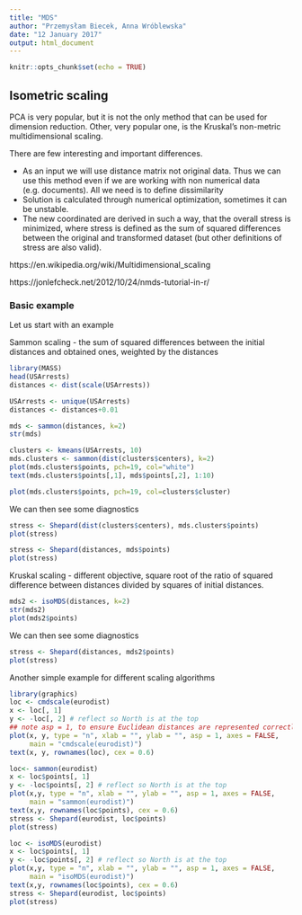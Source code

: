 ```yaml
---
title: "MDS"
author: "Przemysłam Biecek, Anna Wróblewska"
date: "12 January 2017"
output: html_document
---
```


```r
knitr::opts_chunk$set(echo = TRUE)
```

## Isometric scaling

PCA is very popular, but it is not the only method that can be used for dimension reduction. Other, very popular one, is the Kruskal's non-metric multidimensional scaling. 

There are few interesting and important differences.

* As an input we will use distance matrix not original data. Thus we can use this method even if we are working with non numerical data (e.g. documents). 
All we need is to define dissimilarity
* Solution is calculated through numerical optimization, sometimes it can be unstable.
* The new coordinated are derived in such a way, that the overall stress is minimized, where stress is defined as the sum of squared differences between the original and transformed dataset (but other definitions of stress are also valid).

https://en.wikipedia.org/wiki/Multidimensional_scaling

https://jonlefcheck.net/2012/10/24/nmds-tutorial-in-r/

### Basic example

Let us start with an example

Sammon scaling - the sum of squared differences between the initial distances and obtained ones, weighted by the distances

```r
library(MASS)
head(USArrests)
distances <- dist(scale(USArrests))

USArrests <- unique(USArrests)
distances <- distances+0.01

mds <- sammon(distances, k=2)
str(mds)

clusters <- kmeans(USArrests, 10)
mds.clusters <- sammon(dist(clusters$centers), k=2)
plot(mds.clusters$points, pch=19, col="white")
text(mds.clusters$points[,1], mds$points[,2], 1:10)

plot(mds.clusters$points, pch=19, col=clusters$cluster)

```

We can then see some diagnostics

```r
stress <- Shepard(dist(clusters$centers), mds.clusters$points)
plot(stress)

stress <- Shepard(distances, mds$points)
plot(stress)
```

Kruskal scaling - different objective, square root of the ratio of squared difference between distances divided by squares of initial distances.

```r
mds2 <- isoMDS(distances, k=2)
str(mds2)
plot(mds2$points)
```

We can then see some diagnostics
```r
stress <- Shepard(distances, mds2$points)
plot(stress)
```

Another simple example for different scaling algorithms
```r
library(graphics)
loc <- cmdscale(eurodist)
x <- loc[, 1]
y <- -loc[, 2] # reflect so North is at the top
## note asp = 1, to ensure Euclidean distances are represented correctly
plot(x, y, type = "n", xlab = "", ylab = "", asp = 1, axes = FALSE,
     main = "cmdscale(eurodist)")
text(x, y, rownames(loc), cex = 0.6)

loc<- sammon(eurodist)
x <- loc$points[, 1]
y <- -loc$points[, 2] # reflect so North is at the top
plot(x,y, type = "n", xlab = "", ylab = "", asp = 1, axes = FALSE,
     main = "sammon(eurodist)")
text(x,y, rownames(loc$points), cex = 0.6)
stress <- Shepard(eurodist, loc$points)
plot(stress)

loc <- isoMDS(eurodist)
x <- loc$points[, 1]
y <- -loc$points[, 2] # reflect so North is at the top
plot(x,y, type = "n", xlab = "", ylab = "", asp = 1, axes = FALSE,
     main = "isoMDS(eurodist)")
text(x,y, rownames(loc$points), cex = 0.6)
stress <- Shepard(eurodist, loc$points)
plot(stress)
```

